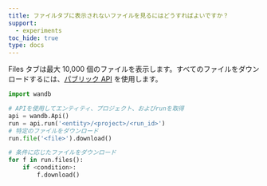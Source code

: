 ```yaml
---
title: ファイルタブに表示されないファイルを見るにはどうすればよいですか？
support:
  - experiments
toc_hide: true
type: docs
---
```

Files タブは最大 10,000 個のファイルを表示します。すべてのファイルをダウンロードするには、[パブリック API](/ja/models/ref/python/public-api/api) を使用します。

```python
import wandb

# APIを使用してエンティティ、プロジェクト、およびrunを取得
api = wandb.Api()
run = api.run('<entity>/<project>/<run_id>')
# 特定のファイルをダウンロード
run.file('<file>').download()

# 条件に応じたファイルをダウンロード
for f in run.files():
    if <condition>:
        f.download()
```